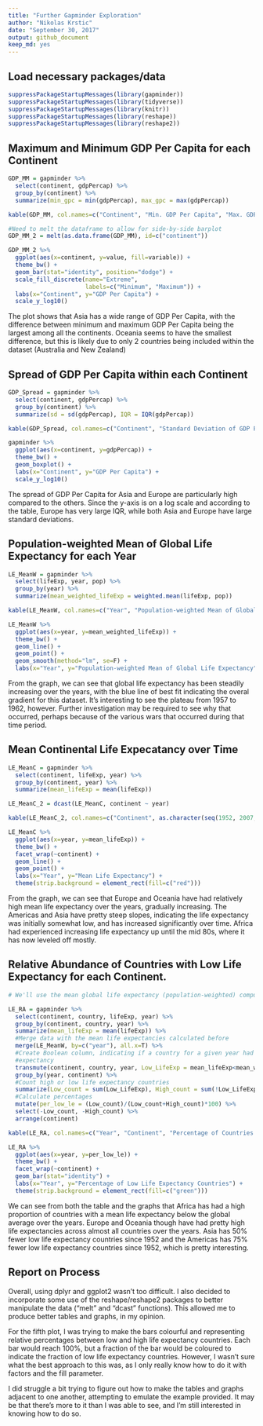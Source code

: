 ```yaml
---
title: "Further Gapminder Exploration"
author: "Nikolas Krstic"
date: "September 30, 2017"
output: github_document
keep_md: yes
---
```


## Load necessary packages/data

```r
suppressPackageStartupMessages(library(gapminder))
suppressPackageStartupMessages(library(tidyverse))
suppressPackageStartupMessages(library(knitr))
suppressPackageStartupMessages(library(reshape))
suppressPackageStartupMessages(library(reshape2))
```


## Maximum and Minimum GDP Per Capita for each Continent

```r
GDP_MM = gapminder %>%
  select(continent, gdpPercap) %>%
  group_by(continent) %>%
  summarize(min_gpc = min(gdpPercap), max_gpc = max(gdpPercap))

kable(GDP_MM, col.names=c("Continent", "Min. GDP Per Capita", "Max. GDP Per Capita"))
```

```r
#Need to melt the dataframe to allow for side-by-side barplot
GDP_MM_2 = melt(as.data.frame(GDP_MM), id=c("continent"))

GDP_MM_2 %>%
  ggplot(aes(x=continent, y=value, fill=variable)) +
  theme_bw() +
  geom_bar(stat="identity", position="dodge") +
  scale_fill_discrete(name="Extreme",
                      labels=c("Minimum", "Maximum")) +
  labs(x="Continent", y="GDP Per Capita") +
  scale_y_log10()
```

The plot shows that Asia has a wide range of GDP Per Capita, with the difference between minimum and maximum GDP Per Capita being the largest among all the continents. Oceania seems to have the smallest difference, but this is likely due to only 2 countries being included within the dataset (Australia and New Zealand)


## Spread of GDP Per Capita within each Continent

```r
GDP_Spread = gapminder %>%
  select(continent, gdpPercap) %>%
  group_by(continent) %>%
  summarize(sd = sd(gdpPercap), IQR = IQR(gdpPercap))

kable(GDP_Spread, col.names=c("Continent", "Standard Deviation of GDP Per Capita", "IQR of GDP Per Capita"))
```

```r
gapminder %>%
  ggplot(aes(x=continent, y=gdpPercap)) +
  theme_bw() +
  geom_boxplot() +
  labs(x="Continent", y="GDP Per Capita") +
  scale_y_log10()
```

The spread of GDP Per Capita for Asia and Europe are particularly high compared to the others. Since the y-axis is on a log scale and according to the table, Europe has very large IQR, while both Asia and Europe have large standard deviations.


## Population-weighted Mean of Global Life Expectancy for each Year

```r
LE_MeanW = gapminder %>%
  select(lifeExp, year, pop) %>%
  group_by(year) %>%
  summarize(mean_weighted_lifeExp = weighted.mean(lifeExp, pop))

kable(LE_MeanW, col.names=c("Year", "Population-weighted Mean of Global Life Expectancy"))
```

```r
LE_MeanW %>%
  ggplot(aes(x=year, y=mean_weighted_lifeExp)) +
  theme_bw() +
  geom_line() +
  geom_point() +
  geom_smooth(method="lm", se=F) +
  labs(x="Year", y="Population-weighted Mean of Global Life Expectancy")
```

From the graph, we can see that global life expectancy has been steadily increasing over the years, with the blue line of best fit indicating the overal gradient for this dataset. It's interesting to see the plateau from 1957 to 1962, however. Further investigation may be required to see why that occurred, perhaps because of the various wars that occurred during that time period.


## Mean Continental Life Expecatancy over Time

```r
LE_MeanC = gapminder %>%
  select(continent, lifeExp, year) %>%
  group_by(continent, year) %>%
  summarize(mean_lifeExp = mean(lifeExp))

LE_MeanC_2 = dcast(LE_MeanC, continent ~ year)

kable(LE_MeanC_2, col.names=c("Continent", as.character(seq(1952, 2007, by=5))))
```

```r
LE_MeanC %>%
  ggplot(aes(x=year, y=mean_lifeExp)) +
  theme_bw() +
  facet_wrap(~continent) +
  geom_line() +
  geom_point() +
  labs(x="Year", y="Mean Life Expectancy") +
  theme(strip.background = element_rect(fill=c("red")))
```

From the graph, we can see that Europe and Oceania have had relatively high mean life expectancy over the years, gradually increasing. The Americas and Asia have pretty steep slopes, indicating the life expectancy was initially somewhat low, and has increased significantly over time. Africa had experienced increasing life expectancy up until the mid 80s, where it has now leveled off mostly.


## Relative Abundance of Countries with Low Life Expectancy for each Continent.

```r
# We'll use the mean global life expectancy (population-weighted) computed earlier as our benchmark, with any values below it being considered as low life expectancy.

LE_RA = gapminder %>%
  select(continent, country, lifeExp, year) %>%
  group_by(continent, country, year) %>%
  summarize(mean_lifeExp = mean(lifeExp)) %>%
  #Merge data with the mean life expectancies calculated before
  merge(LE_MeanW, by=c("year"), all.x=T) %>%
  #Create Boolean column, indicating if a country for a given year had low life
  #expectancy
  transmute(continent, country, year, Low_LifeExp = mean_lifeExp<mean_weighted_lifeExp) %>%
  group_by(year, continent) %>%
  #Count high or low life expectancy countries
  summarize(Low_count = sum(Low_LifeExp), High_count = sum(!Low_LifeExp)) %>%
  #Calculate percentages
  mutate(per_low_le = (Low_count)/(Low_count+High_count)*100) %>%
  select(-Low_count, -High_count) %>%
  arrange(continent)

kable(LE_RA, col.names=c("Year", "Continent", "Percentage of Countries with Low Life Expectancy"))
```

```r
LE_RA %>%
  ggplot(aes(x=year, y=per_low_le)) +
  theme_bw() +
  facet_wrap(~continent) +
  geom_bar(stat="identity") +
  labs(x="Year", y="Percentage of Low Life Expectancy Countries") +
  theme(strip.background = element_rect(fill=c("green")))
```

We can see from both the table and the graphs that Africa has had a high proportion of countries with a mean life expectancy below the global average over the years. Europe and Oceania though have had pretty high life expectancies across almost all countries over the years. Asia has 50% fewer low life expectancy countries since 1952 and the Americas has 75% fewer low life expectancy countries since 1952, which is pretty interesting.



## Report on Process

Overall, using dplyr and ggplot2 wasn't too difficult. I also decided to incorporate some use of the reshape/reshape2 packages to better manipulate the data ("melt" and "dcast" functions). This allowed me to produce better tables and graphs, in my opinion. 

For the fifth plot, I was trying to make the bars colourful and representing relative percentages between low and high life expectancy countries. Each bar would reach 100%, but a fraction of the bar would be coloured to indicate the fraction of low life expectancy countries. However, I wasn't sure what the best approach to this was, as I only really know how to do it with factors and the fill parameter.

I did struggle a bit trying to figure out how to make the tables and graphs adjacent to one another, attempting to emulate the example provided. It may be that there's more to it than I was able to see, and I'm still interested in knowing how to do so.




